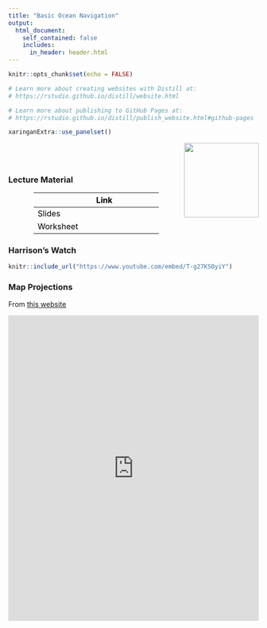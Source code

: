 ```yaml
---
title: "Basic Ocean Navigation"
output:
  html_document:
    self_contained: false
    includes:
      in_header: header.html
---
```


```r
knitr::opts_chunk$set(echo = FALSE)

# Learn more about creating websites with Distill at:
# https://rstudio.github.io/distill/website.html

# Learn more about publishing to GitHub Pages at:
# https://rstudio.github.io/distill/publish_website.html#github-pages

xaringanExtra::use_panelset()
```

<img src="https://phyweb.physics.nus.edu.sg/how/img/2014_how_logo.png" style="width:150px;float:right;">

<br>
<br>

##  {.panelset}

### Lecture Material

<style>
.my-table table{
color: black;
width:50%;
margin-left:auto;
margin-right:auto;
}
</style>

<div class="my-table">

|           |                             Link                             |                                                      |
| --------- | :----------------------------------------------------------: | :--------------------------------------------------: |
| Slides    | <a href="./pdf-files/piracy_slides.pdf" target="_blank" style="color:black;"><i class="fas fa-file-pdf fa-2x"></i></a> |                                                      |
| Worksheet | <a href="./pdf-files/piracy_ws.pdf" target="_blank" style="color:black;"><i class="fas fa-file-pdf fa-2x"></i></a> | |

</div>

<!-- <i class="fa fa-file-word fa-2x" aria-hidden="true"></i>  -->

### Harrison's Watch

<!-- <iframe width="100%" height="315" src="https://www.youtube.com/embed/T-g27KS0yiY" frameborder="0" allowfullscreen></iframe> -->

```r
knitr::include_url("https://www.youtube.com/embed/T-g27KS0yiY")
```

### Map Projections

From [this website](https://www.jasondavies.com/maps/transition/)

<iframe width="100%" height="615" src="https://www.jasondavies.com/maps/transition" frameborder="0" allowfullscreen> </iframe>
